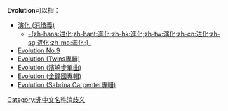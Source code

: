 '''Evolution'''可以指：
*[[演化_(消歧義)|演化 (消歧義)]]
**[[演化|-{zh-hans:进化;zh-hant:進化;zh-hk:進化;zh-tw:演化;zh-cn:进化;zh-sg:进化;zh-mo:進化;}-]]
*[[Evolution_No.9|Evolution No.9]]
*[[Evolution_(Twins專輯)|Evolution (Twins專輯)]]
*[[Evolution_(濱崎步單曲)|Evolution (濱崎步單曲)]]
*[[Evolution_(金鐘國專輯)|Evolution (金鐘國專輯)]]
*[https://en.m.wikipedia.org/wiki/Evolution_(Sabrina_Carpenter_album) Evolution (Sabrina Carpenter專輯)] {{Wayback|url=https://en.m.wikipedia.org/wiki/Evolution_(Sabrina_Carpenter_album) |date=20220504133637 }}

{{disambig}}
[[Category:非中文名称消歧义|Category:非中文名称消歧义]]